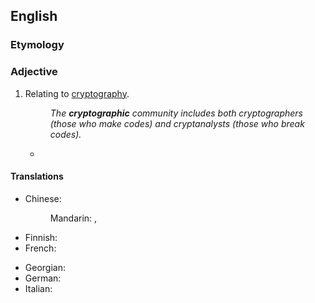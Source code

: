 ==English==

===Etymology===
{{suffix|en|cryptography|ic}}

===Adjective===
{{en-adj|-}}

# Relating to [[cryptography]].
#: ''The '''cryptographic''' community includes both cryptographers (those who make codes) and cryptanalysts (those who break codes).''
#* {{quote-book|en|year=2014|author=Thomas Feller|title=Trustworthy Reconfigurable Systems|passage=The storage of '''cryptographic''' secrets is one of the paramount requirements in building trustworthy systems.}}

====Translations====
{{trans-top}}
* Chinese:
*: Mandarin: {{t|cmn|[[密碼學]][[的]]}}, {{t|cmn|[[密码学]][[的]]|tr=mìmǎxué de}}
* Finnish: {{t|fi|kryptografinen}}
* French: {{t+|fr|cryptographique}}
{{trans-mid}}
* Georgian: {{t|ka|კრიპტოგრაფიული}}
* German: {{t+|de|kryptographisch}}
* Italian: {{t+|it|crittografico}}
{{trans-bottom}}